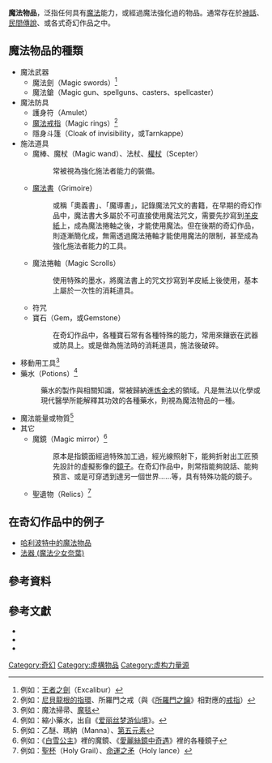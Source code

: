 {{奇幻系列}}
'''魔法物品'''，泛指任何具有[[魔法|魔法]]能力，或經過魔法強化過的物品。通常存在於[[神話|神話]]、[[民間傳說|民間傳說]]、或各式奇幻作品之中。

== 魔法物品的種類 ==
* 魔法武器
** 魔法劍（Magic swords）<ref>例如：[[王者之劍|王者之劍]]（Excalibur）</ref>
** 魔法鎗（Magic gun、spellguns、casters、spellcaster）
* 魔法防具
** 護身符（Amulet）
** [[魔法戒指|魔法戒指]]（Magic rings）<ref>例如：[[尼貝龍根的指環|尼貝龍根的指環]]、所羅門之戒（與《[[所羅門之鑰|所羅門之鑰]]》相對應的[[戒指|戒指]]）</ref>
** 隱身斗篷（Cloak of invisibility，或Tarnkappe）
* 施法道具
** 魔棒、魔杖（Magic wand）、法杖、[[權杖|權杖]]（Scepter）
**: 常被視為強化施法者能力的裝備。
** [[魔法書|魔法書]]（Grimoire）
**: 或稱「奧義書」、「魔導書」，記錄魔法咒文的書籍，在早期的奇幻作品中，魔法書大多屬於不可直接使用魔法咒文，需要先抄寫到[[羊皮紙|羊皮紙]]上，成為魔法捲軸之後，才能使用魔法。但在後期的奇幻作品，則逐漸簡化成，無需透過魔法捲軸才能使用魔法的限制，甚至成為強化施法者能力的工具。
** 魔法捲軸（Magic Scrolls）
**: 使用特殊的墨水，將魔法書上的咒文抄寫到羊皮紙上後使用，基本上屬於一次性的消耗道具。
** 符咒
** 寶石（Gem，或Gemstone）
**: 在奇幻作品中，各種寶石常有各種特殊的能力，常用來鑲嵌在武器或防具上。或是做為施法時的消耗道具，施法後破碎。
* 移動用工具<ref>例如：魔法掃帚、[[魔毯|魔毯]]</ref>
* 藥水（Potions）<ref>例如：縮小藥水，出自《[[爱丽丝梦游仙境|爱丽丝梦游仙境]]》。</ref>
*: 藥水的製作與相關知識，常被歸納進[[炼金术|炼金术]]的領域。凡是無法以化學或現代醫學所能解釋其功效的各種藥水，則視為魔法物品的一種。
* 魔法能量或物質<ref>例如：乙醚、瑪納（Manna）、[[第五元素|第五元素]]</ref>
* 其它
** 魔鏡（Magic mirror）<ref>例如：《[[白雪公主|白雪公主]]》裡的魔鏡、《[[愛麗絲鏡中奇遇|愛麗絲鏡中奇遇]]》裡的各種鏡子</ref>
**: 原本是指鏡面經過特殊加工過，經光線照射下，能夠折射出工匠預先設計的虛擬影像的[[鏡子|鏡子]]。在奇幻作品中，則常指能夠說話、能夠預言、或是可穿透到達另一個世界……等，具有特殊功能的鏡子。
** 聖遺物（Relics）<ref>例如：[[聖杯|聖杯]]（Holy Grail）、[[命運之矛|命運之矛]]（Holy lance）</ref>

== 在奇幻作品中的例子 ==
* [[哈利波特中的魔法物品|哈利波特中的魔法物品]]
* [[法器_(魔法少女奈葉)|法器 (魔法少女奈葉)]]
== 參考資料 ==
<div class="references-small">
<references></references>
</div>

== 參考文獻 ==
* {{cite book | language = zh-tw | author =  | coauthors =  | title = 《魔導具事典》 | url =  | date =  | location =  | publisher = 奇幻基地 | id =  | isbn = 9867576527 | pages =  }}
* {{cite book | language = zh-tw | author =  | coauthors =  | title = 《魔法師寶典》 | url =  | date =  | location =  | publisher = 尖端 | id =  | isbn = 9571032514 | pages =  }}
* {{cite book | language = zh-tw | author =  | coauthors =  | title = 《少年魔法士》 | url =  | date =  | location =  | publisher = 青文 | id =  | isbn = 9861567038 | pages =  }}

{{DEFAULTSORT:Magic item}}
[[Category:奇幻|Category:奇幻]]
[[Category:虛構物品|Category:虛構物品]]
[[Category:虚构力量源|Category:虚构力量源]]